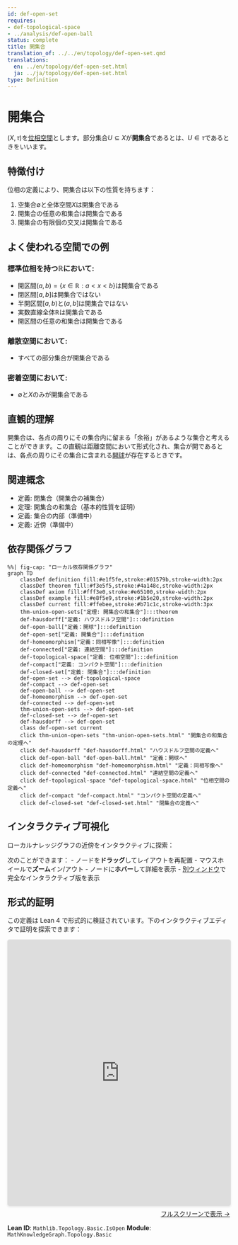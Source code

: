 ```yaml
---
id: def-open-set
requires:
- def-topological-space
- ../analysis/def-open-ball
status: complete
title: 開集合
translation_of: ../../en/topology/def-open-set.qmd
translations:
  en: ../en/topology/def-open-set.html
  ja: ../ja/topology/def-open-set.html
type: Definition
---
```


# 開集合 {#def-open-set}

$(X, \tau)$を[位相空間](def-topological-space.qmd)とします。部分集合$U \subseteq X$が**開集合**であるとは、$U \in \tau$であるときをいいます。

## 特徴付け

位相の定義により、開集合は以下の性質を持ちます：

1. 空集合$\emptyset$と全体空間$X$は開集合である
2. 開集合の任意の和集合は開集合である
3. 開集合の有限個の交叉は開集合である

## よく使われる空間での例

### 標準位相を持つ$\mathbb{R}$において:
- 開区間$(a, b) = \{x \in \mathbb{R} : a < x < b\}$は開集合である
- 閉区間$[a, b]$は開集合ではない
- 半開区間$[a, b)$と$(a, b]$は開集合ではない
- 実数直線全体$\mathbb{R}$は開集合である
- 開区間の任意の和集合は開集合である

### 離散空間において:
- すべての部分集合が開集合である

### 密着空間において:
- $\emptyset$と$X$のみが開集合である

## 直観的理解

開集合は、各点の周りにその集合内に留まる「余裕」があるような集合と考えることができます。この直観は距離空間において形式化され、集合が開であるとは、各点の周りにその集合に含まれる[開球](../analysis/def-open-ball.qmd)が存在するときです。

## 関連概念

- 定義: 閉集合（開集合の補集合）
- 定理: 開集合の和集合（基本的性質を証明）
- 定義: 集合の内部（準備中）
- 定義: 近傍（準備中）

## 依存関係グラフ

```mermaid
%%| fig-cap: "ローカル依存関係グラフ"
graph TD
    classDef definition fill:#e1f5fe,stroke:#01579b,stroke-width:2px
    classDef theorem fill:#f3e5f5,stroke:#4a148c,stroke-width:2px
    classDef axiom fill:#fff3e0,stroke:#e65100,stroke-width:2px
    classDef example fill:#e8f5e9,stroke:#1b5e20,stroke-width:2px
    classDef current fill:#ffebee,stroke:#b71c1c,stroke-width:3px
    thm-union-open-sets["定理: 開集合の和集合"]:::theorem
    def-hausdorff["定義: ハウスドルフ空間"]:::definition
    def-open-ball["定義：開球"]:::definition
    def-open-set["定義: 開集合"]:::definition
    def-homeomorphism["定義：同相写像"]:::definition
    def-connected["定義: 連結空間"]:::definition
    def-topological-space["定義: 位相空間"]:::definition
    def-compact["定義: コンパクト空間"]:::definition
    def-closed-set["定義: 閉集合"]:::definition
    def-open-set --> def-topological-space
    def-compact --> def-open-set
    def-open-ball --> def-open-set
    def-homeomorphism --> def-open-set
    def-connected --> def-open-set
    thm-union-open-sets --> def-open-set
    def-closed-set --> def-open-set
    def-hausdorff --> def-open-set
    class def-open-set current
    click thm-union-open-sets "thm-union-open-sets.html" "開集合の和集合の定理へ"
    click def-hausdorff "def-hausdorff.html" "ハウスドルフ空間の定義へ"
    click def-open-ball "def-open-ball.html" "定義：開球へ"
    click def-homeomorphism "def-homeomorphism.html" "定義：同相写像へ"
    click def-connected "def-connected.html" "連結空間の定義へ"
    click def-topological-space "def-topological-space.html" "位相空間の定義へ"
    click def-compact "def-compact.html" "コンパクト空間の定義へ"
    click def-closed-set "def-closed-set.html" "閉集合の定義へ"
```

## インタラクティブ可視化

ローカルナレッジグラフの近傍をインタラクティブに探索：

::: {.graph-viz data-id="def-open-set" data-width="700" data-height="500"}
:::

次のことができます：
- ノードを**ドラッグ**してレイアウトを再配置
- マウスホイールで**ズーム**イン/アウト
- ノードに**ホバー**して詳細を表示
- [別ウィンドウ](../../output/interactive/ja/def-open-set.html){target="_blank"}で完全なインタラクティブ版を表示


## 形式的証明

この定義は Lean 4 で形式的に検証されています。下のインタラクティブエディタで証明を探索できます：

```{=html}
<div class="lean-proof-container" style="margin: 1em 0;">
  <iframe
    src="https://live.lean-lang.org/#file=https://rk0429.github.io/ModernMath/formal/MathKnowledgeGraph/Topology/Basic.lean"
    width="100%"
    height="600"
    style="border: 1px solid #ddd; border-radius: 4px; box-shadow: 0 2px 4px rgba(0,0,0,0.1);"
    title="Lean 4 Interactive Proof">
    <p>ブラウザが iframe をサポートしていません。</p>
  </iframe>
  <p style="text-align: right; margin-top: 0.5em;">
    <a href="https://live.lean-lang.org/#file=https://rk0429.github.io/ModernMath/formal/MathKnowledgeGraph/Topology/Basic.lean" target="_blank" rel="noopener noreferrer">
      フルスクリーンで表示 →
    </a>
  </p>
</div>
```

**Lean ID**: `Mathlib.Topology.Basic.IsOpen`
**Module**: `MathKnowledgeGraph.Topology.Basic`
